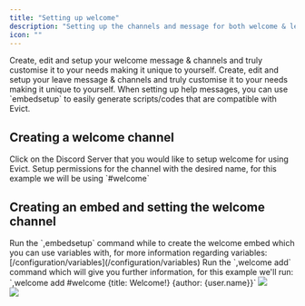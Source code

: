 ```yaml
---
title: "Setting up welcome"
description: "Setting up the channels and message for both welcome & leave events"
icon: ""
---
```


<CardGroup cols={2}>
  <Card title="Welcome setup" icon="shield" href="#creating-a-welcome-channel">
    Create, edit and setup your welcome message & channels and truly customise
    it to your needs making it unique to yourself.
  </Card>
  <Card
    title="Leave setup"
    icon="arrows-to-circle"
    href="/server-config/leave-setup"
  >
    Create, edit and setup your leave message & channels and truly customise it
    to your needs making it unique to yourself.
  </Card>
</CardGroup>

<Tip>
  When setting up help messages, you can use `embedsetup` to easily generate
  scripts/codes that are compatible with Evict.
</Tip>

## Creating a welcome channel


<Steps>
  <Step title="Head over to your Discord Server">
    Click on the Discord Server that you would like to setup welcome for using
    Evict.
  </Step>
  <Step title="Create the channel">
    Setup permissions for the channel with the desired name, for this example we
    will be using `#welcome`
  </Step>
</Steps>

## Creating an embed and setting the welcome channel

<Steps>
  <Step title="Creating the welcome embed">
    Run the `,embedsetup` command while to create the welcome embed which you
    can use variables with, for more information regarding variables:
    [/configuration/variables](/configuration/variables)
  </Step>
  <Step title="Setup the welcome channel">
    Run the `,welcome add` command which will give you further information, for this
    example we'll run: `,welcome add #welcome {title: Welcome!} {author: {user.name}}`
  </Step>
</Steps>

<Frame caption="Creating the welcome embed and setting it up">
  <img src="/images/welcome/4.gif" />
</Frame>
<br />
<Frame caption="Testing the functionality of the welcome embed">
  <img src="/images/welcome/5.gif" />
</Frame>

